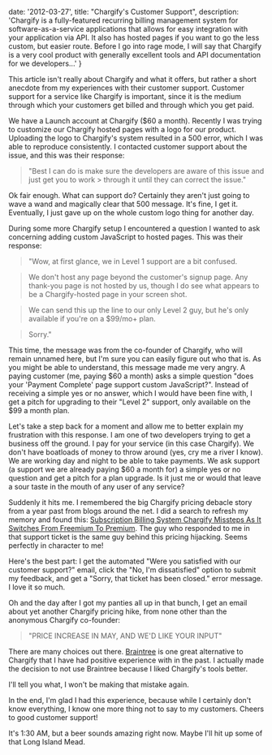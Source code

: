 
  date: '2012-03-27',
  title: "Chargify's Customer Support",
  description: 'Chargify is a fully-featured recurring billing management system for software-as-a-service applications that allows for easy integration with your application via API. It also has hosted pages if you want to go the less custom, but easier route. Before I go into rage mode, I will say that Chargify is a very cool product with generally excellent tools and API documentation for we developers...'
}


This article isn't really about Chargify and what it offers, but rather a short anecdote from my experiences with their customer support. Customer support for a service like Chargify is important, since it is the medium through which your customers get billed and through which you get paid.

We have a Launch account at Chargify ($60 a month). Recently I was trying to customize our Chargify hosted pages with a logo for our product. Uploading the logo to Chargify's system resulted in a 500 error, which I was able to reproduce consistently. I contacted customer support about the issue, and this was their response:

> "Best I can do is make sure the developers are aware of this issue and just get you to work > through it until they can correct the issue."

Ok fair enough. What can support do? Certainly they aren't just going to wave a wand and magically clear that 500 message. It's fine, I get it. Eventually, I just gave up on the whole custom logo thing for another day.

During some more Chargify setup I encountered a question I wanted to ask concerning adding custom JavaScript to hosted pages. This was their response:

> "Wow, at first glance, we in Level 1 support are a bit confused.

> We don't host any page beyond the customer's signup page. Any thank-you page is not hosted by us, though I do see what appears to be a Chargify-hosted page in your screen shot.

> We can send this up the line to our only Level 2 guy, but he's only available if you're on a $99/mo+ plan.

> Sorry."

This time, the message was from the co-founder of Chargify, who will remain unnamed here, but I'm sure you can easily figure out who that is. As you might be able to understand, this message made me very angry. A paying customer (me, paying $60 a month) asks a simple question "does your 'Payment Complete' page support custom JavaScript?". Instead of receiving a simple yes or no answer, which I would have been fine with, I get a pitch for upgrading to their "Level 2" support, only available on the $99 a month plan.

Let's take a step back for a moment and allow me to better explain my frustration with this response. I am one of two developers trying to get a business off the ground. I pay for your service (in this case Chargify). We don't have boatloads of money to throw around (yes, cry me a river I know). We are working day and night to be able to take payments. We ask support (a support we are already paying $60 a month for) a simple yes or no question and get a pitch for a plan upgrade. Is it just me or would that leave a sour taste in the mouth of any user of any service?

Suddenly it hits me. I remembered the big Chargify pricing debacle story from a year past from blogs around the net. I did a search to refresh my memory and found this: [Subscription Billing System Chargify Missteps As It Switches From Freemium To Premium](http://techcrunch.com/2010/10/11/subscription-billing-system-chargify-missteps-as-it-switches-from-freemium-to-premium/). The guy who responded to me in that support ticket is the same guy behind this pricing hijacking. Seems perfectly in character to me!

Here's the best part: I get the automated "Were you satisfied with our customer support?" email, click the "No, I'm dissatisfied" option to submit my feedback, and get a "Sorry, that ticket has been closed." error message. I love it so much.

Oh and the day after I got my panties all up in that bunch, I get an email about yet another Chargify pricing hike, from none other than the anonymous Chargify co-founder:

> "PRICE INCREASE IN MAY, AND WE'D LIKE YOUR INPUT"

There are many choices out there. [Braintree](http://www.braintreepayments.com/) is one great alternative to Chargify that I have had positive experience with in the past. I actually made the decision to not use Braintree because I liked Chargify's tools better.

I'll tell you what, I won't be making that mistake again.

In the end, I'm glad I had this experience, because while I certainly don't know everything, I know one more thing not to say to my customers. Cheers to good customer support!

It's 1:30 AM, but a beer sounds amazing right now. Maybe I'll hit up some of that Long Island Mead.
